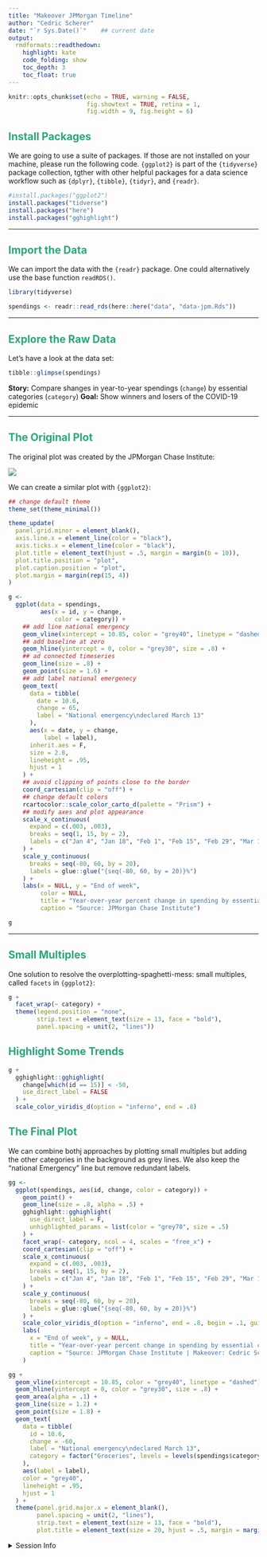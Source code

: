 ```yaml
---
title: "Makeover JPMorgan Timeline"
author: "Cedric Scherer"
date: "`r Sys.Date()`"    ## current date
output:
  rmdformats::readthedown:
    highlight: kate
    code_folding: show
    toc_depth: 3
    toc_float: true
---
```


<style>
h1, h2, h3, h4, h5, h6, legend {
  color:#28a87d;
}
#sidebar h2 {
  background-color: #28a87d;
}
</style>

```r
knitr::opts_chunk$set(echo = TRUE, warning = FALSE, 
                      fig.showtext = TRUE, retina = 1,
                      fig.width = 9, fig.height = 6)
```

## Install Packages

We are going to use a suite of packages. If those are not installed on your machine, please run the following code. `{ggplot2}` is part of the `{tidyverse}` package collection, tgther with other helpful packages for a data science workflow such as `{dplyr}`, `{tibble}`, `{tidyr}`, and `{readr}`.

```r
#install.packages("ggplot2")
install.packages("tidverse")
install.packages("here")
install.packages("gghighlight")
```

---

## Import the Data

We can import the data with the `{readr}` package. One could alternatively use the base function `readRDS()`.

```r
library(tidyverse)

spendings <- readr::read_rds(here::here("data", "data-jpm.Rds"))
```

---

## Explore the Raw Data

Let's have a look at the data set:

```r
tibble::glimpse(spendings)
```

**Story:** Compare shanges in year-to-year spendings (`change`) by essential categories (`category`)
**Goal:** Show winners and losers of the COVID-19 epidemic

---

## The Original Plot

The original plot was created by the JPMorgan Chase Institute:

![](./img/orig_line_jpmorgan.png)

We can create a similar plot with `{ggplot2}`:

```r
## change default theme
theme_set(theme_minimal())

theme_update(
  panel.grid.minor = element_blank(),
  axis.line.x = element_line(color = "black"),
  axis.ticks.x = element_line(color = "black"),
  plot.title = element_text(hjust = .5, margin = margin(b = 10)),
  plot.title.position = "plot",
  plot.caption.position = "plot",
  plot.margin = margin(rep(15, 4))
)

g <- 
  ggplot(data = spendings,
         aes(x = id, y = change,
             color = category)) +
    ## add line national emergency
    geom_vline(xintercept = 10.85, color = "grey40", linetype = "dashed") +
    ## add baseline at zero
    geom_hline(yintercept = 0, color = "grey30", size = .8) +
    ## ad connected timeseries
    geom_line(size = .8) +
    geom_point(size = 1.6) +
    ## add label national emergenecy
    geom_text(
      data = tibble(
        date = 10.6,
        change = 65,
        label = "National emergency\ndeclared March 13"
      ),
      aes(x = date, y = change,
          label = label),
      inherit.aes = F,
      size = 2.8,
      lineheight = .95,
      hjust = 1
    ) +
    ## avoid clipping of points close to the border
    coord_cartesian(clip = "off") +
    ## change default colors
    rcartocolor::scale_color_carto_d(palette = "Prism") +
    ## modify axes and plot appearance
    scale_x_continuous(
      expand = c(.003, .003),
      breaks = seq(1, 15, by = 2),
      labels = c("Jan 4", "Jan 18", "Feb 1", "Feb 15", "Feb 29", "Mar 14", "Mar 28", "Apr 11")
    ) +
    scale_y_continuous(
      breaks = seq(-80, 60, by = 20),
      labels = glue::glue("{seq(-80, 60, by = 20)}%")
    ) +
    labs(x = NULL, y = "End of week",
         color = NULL, 
         title = "Year-over-year percent change in spending by essential category",
         caption = "Source: JPMorgan Chase Institute")

g
```

---

## Small Multiples

One solution to resolve the overplotting-spaghetti-mess: small multiples, called `facets` in `{ggplot2}`:

```r
g + 
  facet_wrap(~ category) +
  theme(legend.position = "none",
        strip.text = element_text(size = 13, face = "bold"),
        panel.spacing = unit(2, "lines"))
```


## Highlight Some Trends

```r
g +
  gghighlight::gghighlight(
    change[which(id == 15)] < -50,
    use_direct_label = FALSE
  ) +
  scale_color_viridis_d(option = "inferno", end = .8)
```

## The Final Plot

We can combine bothj approaches by plotting small multiples but adding the other categories in the background as grey lines. We also keep the "national Emergency" line but remove redundant labels.

```r
gg <-
  ggplot(spendings, aes(id, change, color = category)) +
    geom_point() +
    geom_line(size = .8, alpha = .5) +
    gghighlight::gghighlight(
      use_direct_label = F,
      unhighlighted_params = list(color = "grey70", size = .5)
    ) +
    facet_wrap(~ category, ncol = 4, scales = "free_x") +
    coord_cartesian(clip = "off") +
    scale_x_continuous(
      expand = c(.003, .003),
      breaks = seq(1, 15, by = 2),
      labels = c("Jan 4", "Jan 18", "Feb 1", "Feb 15", "Feb 29", "Mar 14", "Mar 28", "Apr 11")
    ) +
    scale_y_continuous(
      breaks = seq(-80, 60, by = 20),
      labels = glue::glue("{seq(-80, 60, by = 20)}%")
    ) +
    scale_color_viridis_d(option = "inferno", end = .8, begin = .1, guide = "none") +
    labs(
      x = "End of week", y = NULL,
      title = "Year-over-year percent change in spending by essential category",
      caption = "Source: JPMorgan Chase Institute | Makeover: Cedric Scherer, Frontpage Data"
    )

gg + 
  geom_vline(xintercept = 10.85, color = "grey40", linetype = "dashed") +
  geom_hline(yintercept = 0, color = "grey30", size = .8) +
  geom_area(alpha = .1) +
  geom_line(size = 1.2) +
  geom_point(size = 1.8) +
  geom_text(
    data = tibble(
      id = 10.6,
      change = -60,
      label = "National emergency\ndeclared March 13",
      category = factor("Groceries", levels = levels(spendings$category)) 
    ),
    aes(label = label),
    color = "grey40",
    lineheight = .95,
    hjust = 1
  ) +
  theme(panel.grid.major.x = element_blank(),
        panel.spacing = unit(2, "lines"),
        strip.text = element_text(size = 13, face = "bold"),
        plot.title = element_text(size = 20, hjust = .5, margin = margin(b = 10)))
```

<details><summary>Session Info</summary>

```r
Sys.time()
sessionInfo()
```

</details>
